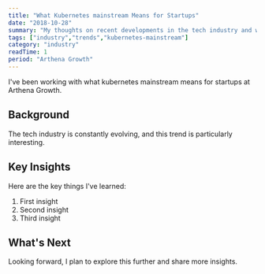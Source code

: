 ```yaml
---
title: "What Kubernetes mainstream Means for Startups"
date: "2018-10-28"
summary: "My thoughts on recent developments in the tech industry and what they mean for developers."
tags: ["industry","trends","kubernetes-mainstream"]
category: "industry"
readTime: 1
period: "Arthena Growth"
---
```


I've been working with what kubernetes mainstream means for startups at Arthena Growth.

## Background

The tech industry is constantly evolving, and this trend is particularly interesting.

## Key Insights

Here are the key things I've learned:

1. First insight
2. Second insight
3. Third insight

## What's Next

Looking forward, I plan to explore this further and share more insights.

